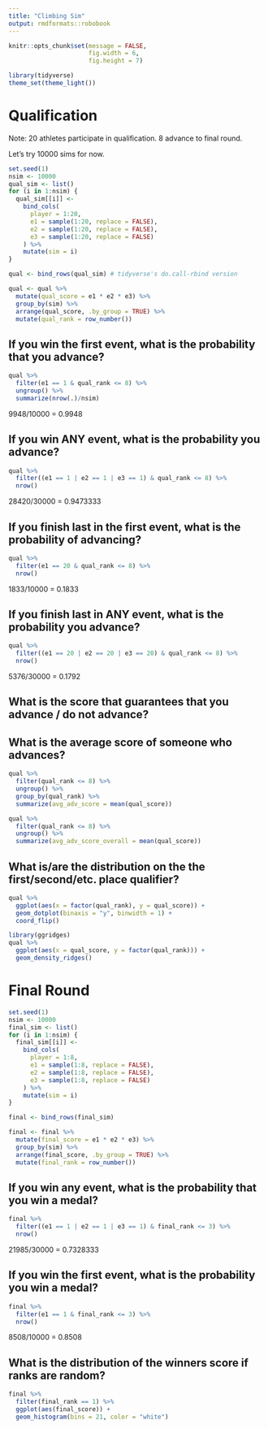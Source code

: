 ```yaml
---
title: "Climbing Sim"
output: rmdformats::robobook 
---
```


```r
knitr::opts_chunk$set(message = FALSE,
                      fig.width = 6,
                      fig.height = 7)
```


```r
library(tidyverse)
theme_set(theme_light())
```

# Qualification

Note: 20 athletes participate in qualification. 8 advance to final round.

Let's try 10000 sims for now.

```r
set.seed(1)
nsim <- 10000
qual_sim <- list()
for (i in 1:nsim) {
  qual_sim[[i]] <-
    bind_cols(
      player = 1:20,
      e1 = sample(1:20, replace = FALSE),
      e2 = sample(1:20, replace = FALSE),
      e3 = sample(1:20, replace = FALSE)
    ) %>%
    mutate(sim = i)
}

qual <- bind_rows(qual_sim) # tidyverse's do.call-rbind version

qual <- qual %>% 
  mutate(qual_score = e1 * e2 * e3) %>% 
  group_by(sim) %>% 
  arrange(qual_score, .by_group = TRUE) %>% 
  mutate(qual_rank = row_number()) 
```

## If you win the first event, what is the probability that you advance?

```r
qual %>% 
  filter(e1 == 1 & qual_rank <= 8) %>% 
  ungroup() %>% 
  summarize(nrow(.)/nsim)
```

9948/10000 = 0.9948

## If you win ANY event, what is the probability you advance?  

```r
qual %>% 
  filter((e1 == 1 | e2 == 1 | e3 == 1) & qual_rank <= 8) %>% 
  nrow()
```

28420/30000 = 0.9473333

## If you finish last in the first event, what is the probability of advancing? 

```r
qual %>% 
  filter(e1 == 20 & qual_rank <= 8) %>% 
  nrow()
```

1833/10000 = 0.1833

## If you finish last in ANY event, what is the probability you advance? 

```r
qual %>% 
  filter((e1 == 20 | e2 == 20 | e3 == 20) & qual_rank <= 8) %>% 
  nrow()
```

5376/30000 = 0.1792

## What is the score that guarantees that you advance / do not advance? 


## What is the average score of someone who advances? 

```r
qual %>% 
  filter(qual_rank <= 8) %>% 
  ungroup() %>% 
  group_by(qual_rank) %>% 
  summarize(avg_adv_score = mean(qual_score))
```

```r
qual %>% 
  filter(qual_rank <= 8) %>% 
  ungroup() %>% 
  summarize(avg_adv_score_overall = mean(qual_score))
```


## What is/are the distribution on the the first/second/etc. place qualifier? 

```r
qual %>% 
  ggplot(aes(x = factor(qual_rank), y = qual_score)) +
  geom_dotplot(binaxis = "y", binwidth = 1) + 
  coord_flip()
```

```r
library(ggridges)
qual %>% 
  ggplot(aes(x = qual_score, y = factor(qual_rank))) +
  geom_density_ridges()
```

# Final Round

```r
set.seed(1)
nsim <- 10000
final_sim <- list()
for (i in 1:nsim) {
  final_sim[[i]] <-
    bind_cols(
      player = 1:8,
      e1 = sample(1:8, replace = FALSE),
      e2 = sample(1:8, replace = FALSE),
      e3 = sample(1:8, replace = FALSE)
    ) %>%
    mutate(sim = i)
}

final <- bind_rows(final_sim) 

final <- final %>% 
  mutate(final_score = e1 * e2 * e3) %>% 
  group_by(sim) %>% 
  arrange(final_score, .by_group = TRUE) %>% 
  mutate(final_rank = row_number()) 
```

## If you win any event, what is the probability that you win a medal?

```r
final %>% 
  filter((e1 == 1 | e2 == 1 | e3 == 1) & final_rank <= 3) %>% 
  nrow()
```

21985/30000 = 0.7328333

## If you win the first event, what is the probability you win a medal?

```r
final %>% 
  filter(e1 == 1 & final_rank <= 3) %>% 
  nrow()
```

8508/10000 = 0.8508

## What is the distribution of the winners score if ranks are random? 

```r
final %>% 
  filter(final_rank == 1) %>% 
  ggplot(aes(final_score)) + 
  geom_histogram(bins = 21, color = "white")
```
